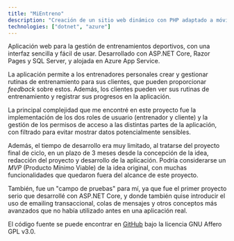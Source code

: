 ```yaml
---
title: "MiEntreno"
description: "Creación de un sitio web dinámico con PHP adaptado a móviles y accesible mediante QR en localizaciones físicas"
technologies: ["dotnet", "azure"]
---
```


Aplicación web para la gestión de entrenamientos deportivos, con una interfaz sencilla y fácil de usar. Desarrollado con ASP.NET Core, Razor Pages y SQL Server, y alojada en Azure App Service.

La aplicación permite a los entrenadores personales crear y gestionar rutinas de entrenamiento para sus clientes, que pueden proporcionar _feedback_ sobre estos. Además, los clientes pueden ver sus rutinas de entrenamiento y registrar sus progresos en la aplicación.

La principal complejidad que me encontré en este proyecto fue la implementación de los dos roles de usuario (entrenador y cliente) y la gestión de los permisos de acceso a las distintas partes de la aplicación, con filtrado para evitar mostrar datos potencialmente sensibles.

Además, el tiempo de desarrollo era muy limitado, al tratarse del proyecto final de ciclo, en un plazo de 3 meses desde la concepción de la idea, redacción del proyecto y desarrollo de la aplicación. Podría considerarse un _MVP_ (Producto Mínimo Viable) de la idea original, con muchas funcionalidades que quedaron fuera del alcance de este proyecto.

También, fue un "campo de pruebas" para mí, ya que fue el primer proyecto serio que desarrollé con ASP.NET Core, y donde también quise introducir el uso de emailing transaccional, colas de mensajes y otros conceptos más avanzados que no había utilizado antes en una aplicación real.

El código fuente se puede encontrar en [GitHub](https://github.com/arielcostas/mientreno) bajo la licencia GNU Affero GPL v3.0.
